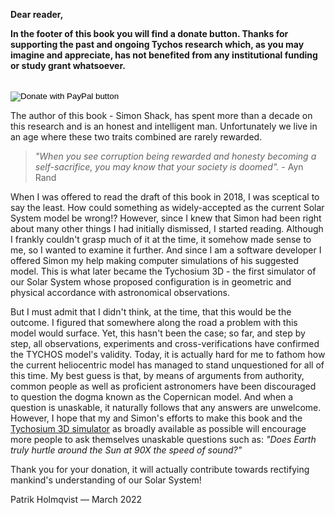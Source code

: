 **Dear reader,**

**In the footer of this book you will find a donate button. Thanks for supporting the past and ongoing Tychos research which, as you may imagine and appreciate, has not benefited from any institutional funding or study grant whatsoever.**
<br/><br/>
 <form action="https://www.paypal.com/donate" method="post" target="_top">
        <input type="hidden" name="hosted_button_id" value="QM24P8BHT4HJE" />
        <input
          type="image"
          src="https://www.paypalobjects.com/en_US/IT/i/btn/btn_donateCC_LG.gif"
          border="0"
          name="submit"
          title="PayPal - The safer, easier way to pay online!"
          alt="Donate with PayPal button"
        />
        <img
          alt=""
          border="0"
          src="https://www.paypal.com/en_IT/i/scr/pixel.gif"
          width="1"
          height="1"
        />
    </form>
    
The author of this book - Simon Shack, has spent more than a decade on this research and is an honest and intelligent man. Unfortunately we live in an age where these two traits combined are rarely rewarded.

> _"When you see corruption being rewarded and honesty becoming a self-sacrifice, you may know that your society is doomed"._ - Ayn Rand

When I was offered to read the draft of this book in 2018, I was sceptical to say the least. How could something as widely-accepted as the current Solar System model be wrong!? However, since I knew that Simon had been right about many other things I had initially dismissed, I started reading. Although I frankly couldn't grasp much of it at the time, it somehow made sense to me, so I wanted to examine it further. And since I am a software developer I offered Simon my help making computer simulations of his suggested model. This is what later became the Tychosium 3D - the first simulator of our Solar System whose proposed configuration is in geometric and physical accordance with astronomical observations. 

But I must admit that I didn't think, at the time, that this would be the outcome. I figured that somewhere along the road a problem with this model would surface. Yet, this hasn't been the case; so far, and step by step, all observations, experiments and cross-verifications have confirmed the TYCHOS model's validity. Today, it is actually hard for me to fathom how the current heliocentric model has managed to stand unquestioned for all of this time. My best guess is that, by means of arguments from authority, common people as well as proficient astronomers have been discouraged to question the dogma known as the Copernican model. And when a question is unaskable, it naturally follows that any answers are unwelcome. However, I hope that my and Simon's efforts to make this book and the [Tychosium 3D simulator](https://ts.tychos.space/) as broadly available as possible will encourage more people to ask themselves unaskable questions such as: _"Does Earth truly hurtle around the Sun at 90X the speed of sound?"_

Thank you for your donation, it will actually contribute towards rectifying mankind's understanding of our Solar System!

Patrik Holmqvist — March 2022
